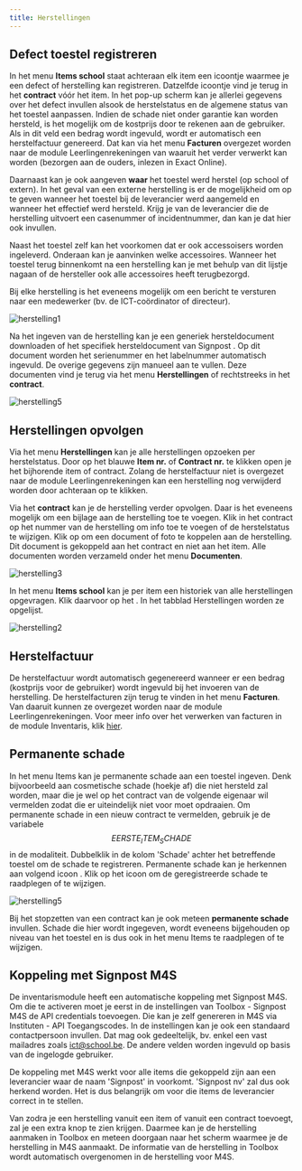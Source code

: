 ```yaml
---
title: Herstellingen 
---
```


## Defect toestel registreren

In het menu **Items school** staat achteraan elk item een icoontje <LegacyAction img="defect.png"/> waarmee je een defect of herstelling kan registreren. Datzelfde icoontje vind je terug in het **contract** vóór het item. In het pop-up scherm kan je allerlei gegevens over het defect invullen alsook de herstelstatus en de algemene status van het toestel aanpassen. Indien de schade niet onder garantie kan worden hersteld, is het mogelijk om de kostprijs door te rekenen aan de gebruiker. Als in dit veld een bedrag wordt ingevuld, wordt er automatisch een herstelfactuur genereerd. Dat kan via het menu **Facturen** overgezet worden naar de module Leerlingenrekeningen van waaruit het verder verwerkt kan worden (bezorgen aan de ouders, inlezen in Exact Online). 

Daarnaast kan je ook aangeven **waar** het toestel werd herstel (op school of extern). In het geval van een externe herstelling is er de mogelijkheid om op te geven wanneer het toestel bij de leverancier werd aangemeld en wanneer het effectief werd hersteld. Krijg je van de leverancier die de herstelling uitvoert een casenummer of incidentnummer, dan kan je dat hier ook invullen.

Naast het toestel zelf kan het voorkomen dat er ook accessoisers worden ingeleverd. Onderaan kan je aanvinken welke accessoires. Wanneer het toestel terug binnenkomt na een herstelling kan je met behulp van dit lijstje nagaan of de hersteller ook alle accessoires heeft terugbezorgd. 

Bij elke herstelling is het eveneens mogelijk om een bericht te versturen naar een medewerker (bv. de ICT-coördinator of directeur). 

![herstelling1](./herstelling1.PNG)

Na het ingeven van de herstelling kan je een generiek hersteldocument <LegacyAction img="pdf.png"/> downloaden of het specifiek hersteldocument van Signpost <LegacyAction img="signpost.png"/>. Op dit document worden het serienummer en het labelnummer automatisch ingevuld. De overige gegevens zijn manueel aan te vullen. Deze documenten vind je terug via het menu **Herstellingen** of rechtstreeks in het **contract**.

![herstelling5](./herstelling5.png)

## Herstellingen opvolgen

Via het menu **Herstellingen** kan je alle herstellingen opzoeken per herstelstatus. Door op het blauwe **Item nr.** of **Contract nr.** te klikken open je het bijhorende item of contract. Zolang de herstelfactuur niet is overgezet naar de module Leerlingenrekeningen kan een herstelling nog verwijderd worden door achteraan op <LegacyAction img="remove.png"/> te klikken.

Via het **contract** kan je de herstelling verder opvolgen. Daar is het eveneens mogelijk om een bijlage aan de herstelling toe te voegen. Klik in het contract op het nummer van de herstelling om info toe te voegen of de herstelstatus te wijzigen. Klik op <LegacyAction img="pluscircle.png" text="Document toevoegen"/> om een document of foto te koppelen aan de herstelling. Dit document is gekoppeld aan het contract en niet aan het item. Alle documenten worden verzameld onder het menu **Documenten**.

![herstelling3](./herstelling3.png)

 In het menu **Items school** kan je per item een historiek van alle herstellingen opgevragen. Klik daarvoor op het <LegacyAction img="edit.png"/>. In het tabblad Herstellingen worden ze opgelijst.

![herstelling2](./herstelling2.png)

## Herstelfactuur
De herstelfactuur wordt automatisch gegenereerd wanneer er een bedrag (kostprijs voor de gebruiker) wordt ingevuld bij het invoeren van de herstelling. De herstelfacturen zijn terug te vinden in het menu **Facturen**. Van daaruit kunnen ze overgezet worden naar de module Leerlingenrekeningen. Voor meer info over het verwerken van facturen in de module Inventaris, klik [hier](/inventaris/toestel_toewijzen/#facturen). 

## Permanente schade
In het menu Items kan je permanente schade aan een toestel ingeven. Denk bijvoorbeeld aan cosmetische schade (hoekje af) die niet hersteld zal worden, maar die je wel op het contract van de volgende eigenaar wil vermelden zodat die er uiteindelijk niet voor moet opdraaien. Om permanente schade in een nieuw contract te vermelden, gebruik je de variabele $$EERSTE_ITEM_SCHADE$$ in de modaliteit. Dubbelklik in de kolom 'Schade' achter het betreffende toestel om de schade te registreren. Permanente schade kan je herkennen aan volgend icoon <LegacyAction img="schade.png"/>. Klik op het icoon om de geregistreerde schade te raadplegen of te wijzigen. 

![herstelling5](./herstelling5.png)

Bij het stopzetten van een contract kan je ook meteen **permanente schade** invullen. Schade die hier wordt ingegeven, wordt eveneens bijgehouden op niveau van het toestel en is dus ook in het menu Items te raadplegen of te wijzigen. 

## Koppeling met Signpost M4S

De inventarismodule heeft een automatische koppeling met Signpost M4S. Om die te activeren moet je eerst in de instellingen van Toolbox - Signpost M4S de API credentials toevoegen. Die kan je zelf genereren in M4S via Instituten - API Toegangscodes. 
In de instellingen kan je ook een standaard contactpersoon invullen. Dat mag ook gedeeltelijk, bv. enkel een vast mailadres zoals ict@school.be. De andere velden worden ingevuld op basis van de ingelogde gebruiker.

De koppeling met M4S werkt voor alle items die gekoppeld zijn aan een leverancier waar de naam 'Signpost' in voorkomt. 'Signpost nv' zal dus ook herkend worden. Het is dus belangrijk om voor die items de leverancier correct in te stellen.

Van zodra je een herstelling vanuit een item of vanuit een contract toevoegt, zal je een extra knop te zien krijgen. Daarmee kan je de herstelling aanmaken in Toolbox en meteen doorgaan naar het scherm waarmee je de herstelling in M4S aanmaakt. De informatie van de herstelling in Toolbox wordt automatisch overgenomen in de herstelling voor M4S.